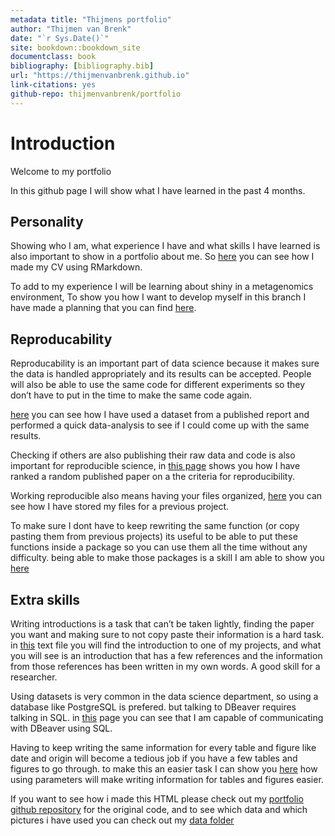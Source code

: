 ```yaml
---
metadata title: "Thijmens portfolio"
author: "Thijmen van Brenk"
date: "`r Sys.Date()`"
site: bookdown::bookdown_site
documentclass: book
bibliography: [bibliography.bib]
url: "https://thijmenvanbrenk.github.io"
link-citations: yes
github-repo: thijmenvanbrenk/portfolio
---
```


# Introduction

Welcome to my portfolio

In this github page I will show what I have learned in the past 4 months.

## Personality

Showing who I am, what experience I have and what skills I have learned is also important to show in a portfolio about me. So [here](https://thijmenvanbrenk.github.io/assignment04.html) you can see how I made my CV using RMarkdown.

To add to my experience I will be learning about shiny in a metagenomics environment, To show you how I want to develop myself in this branch I have made a planning that you can find [here]().

## Reproducability

Reproducability is an important part of data science because it makes sure the data is handled appropriately and its results can be accepted. People will also be able to use the same code for different experiments so they don't have to put in the time to make the same code again.

[here](https://thijmenvanbrenk.github.io/assignment01.html) you can see how I have used a dataset from a published report and performed a quick data-analysis to see if I could come up with the same results.

Checking if others are also publishing their raw data and code is also important for reproducible science, in [this page](https://thijmenvanbrenk.github.io/assignment02.html) shows you how I have ranked a random published paper on a the criteria for reproducibility.

Working reproducible also means having your files organized, [here](https://thijmenvanbrenk.github.io/assignment03.html) you can see how I have stored my files for a previous project.

To make sure I dont have to keep rewriting the same function (or copy pasting them from previous projects) its useful to be able to put these functions inside a package so you can use them all the time without any difficulty. being able to make those packages is a skill I am able to show you [here]()


## Extra skills

Writing introductions is a task that can't be taken lightly, finding the paper you want and making sure to not copy paste their information is a hard task. in [this]() text file you will find the introduction to one of my projects, and what you will see is an introduction that has a few references and the information from those references has been written in my own words. A good skill for a researcher.

Using datasets is very common in the data science department, so using a database like PostgreSQL is prefered. but talking to DBeaver requires talking in SQL. in [this]() page you can see that I am capable of communicating with DBeaver using SQL.

Having to keep writing the same information for every table and figure like date and origin will become a tedious job if you have a few tables and figures to go through. to make this an easier task I can show you [here]() how using parameters will make writing information for tables and figures easier. 

If you want to see how i made this HTML please check out my [portfolio github repository](https://github.com/Thijmenvanbrenk/Portfolio) for the original code, and to see which data and which pictures i have used you can check out my [data folder](https://github.com/Thijmenvanbrenk/Portfolio/tree/main/data)
